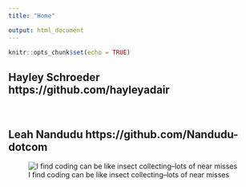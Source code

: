 ```yaml
---
title: "Home"

output: html_document
---
```


```r
knitr::opts_chunk$set(echo = TRUE)
```


## Hayley Schroeder https://github.com/hayleyadair
<br>

## Leah Nandudu https://github.com/Nandudu-dotcom

![I find coding can be like insect collecting--lots of near misses](whiteBugCollectorforHayley (1).png)